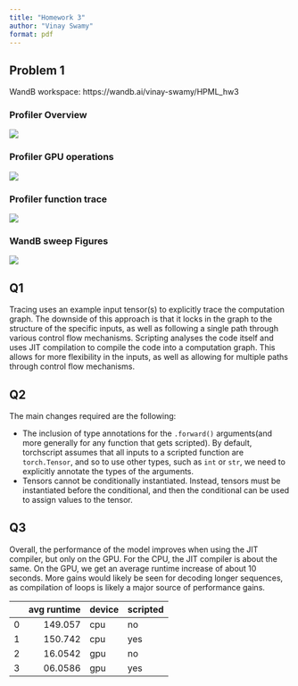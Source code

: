 ```yaml
---
title: "Homework 3"
author: "Vinay Swamy"
format: pdf
---
```


## Problem 1 

WandB workspace: https://wandb.ai/vinay-swamy/HPML_hw3

### Profiler Overview

![](imgs/overview.png)

### Profiler GPU operations

![](imgs/GPU_ops.png)

### Profiler function trace

![](imgs/trace.png)

### WandB sweep Figures 

![](imgs/wandb_sweeep_graph.png)


## Q1

Tracing uses an example input tensor(s) to explicitly trace the computation graph. The downside of this approach is that it locks in the graph to the structure of the specific inputs, as well as following a single path through various control flow mechanisms. Scripting analyses the code itself and uses JIT compilation to compile the code into a computation graph. This allows for more flexibility in the inputs, as well as allowing for multiple paths through control flow mechanisms.

## Q2

The main changes required are the following:

- The inclusion of type annotations for the `.forward()` arguments(and more generally for any function that gets scripted). By default, torchscript assumes that all inputs to a scripted function are `torch.Tensor`, and so to use other types, such as `int` or `str`, we need to explicitly annotate the types of the arguments.
- Tensors cannot be conditionally instantiated. Instead, tensors must be instantiated before the conditional, and then the conditional can be used to assign values to the tensor.

## Q3

Overall, the performance of the model improves when using the JIT compiler, but only on the GPU. For the CPU, the JIT compiler is about the same. On the GPU, we get an average runtime increase of about 10 seconds. More gains would likely be seen for decoding longer sequences, as compilation of loops is likely a major source of performance gains.

|    |   avg runtime | device   | scripted   |
|---:|--------------:|:---------|:-----------|
|  0 |     149.057   | cpu      | no         |
|  1 |     150.742   | cpu      | yes        |
|  2 |      16.0542  | gpu      | no         |
|  3 |       06.0586 | gpu      | yes        |
